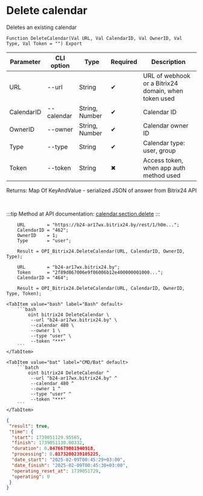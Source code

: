﻿---
sidebar_position: 4
---


# Delete calendar
 Deletes an existing calendar



`Function DeleteCalendar(Val URL, Val CalendarID, Val OwnerID, Val Type, Val Token = "") Export`

  | Parameter | CLI option | Type | Required | Description |
  |-|-|-|-|-|
  | URL | --url | String | &#x2714; | URL of webhook or a Bitrix24 domain, when token used |
  | CalendarID | --calendar | String, Number | &#x2714; | Calendar ID |
  | OwnerID | --owner | String, Number | &#x2714; | Calendar owner ID |
  | Type | --type | String | &#x2714; | Calendar type: user, group |
  | Token | --token | String | &#x2716; | Access token, when app auth method used |

  
  Returns:  Map Of KeyAndValue - serialized JSON of answer from Bitrix24 API

<br/>

:::tip
Method at API documentation: [calendar.section.delete](https://apidocs.bitrix24.ru/api-reference/calendar/calendar-section-delete.html)
:::
<br/>



```bsl title="1C:Enterprise/OneScript code example"
    URL        = "https://b24-ar17wx.bitrix24.by/rest/1/h0m...";
    CalendarID = "462";
    OwnerID    = 1;
    Type       = "user";

    Result = OPI_Bitrix24.DeleteCalendar(URL, CalendarID, OwnerID, Type);

    URL        = "b24-ar17wx.bitrix24.by";
    Token      = "2f89d867006e9f06006b12e400000001000...";
    CalendarID = "464";

    Result = OPI_Bitrix24.DeleteCalendar(URL, CalendarID, OwnerID, Type, Token);
```
 

 <Tabs>
  
    <TabItem value="bash" label="Bash" default>
        ```bash
            oint bitrix24 DeleteCalendar \
             --url "b24-ar17wx.bitrix24.by" \
             --calendar 480 \
             --owner 1 \
             --type "user" \
             --token "***"
        ```
    </TabItem>
  
    <TabItem value="bat" label="CMD/Bat" default>
        ```batch
            oint bitrix24 DeleteCalendar ^
             --url "b24-ar17wx.bitrix24.by" ^
             --calendar 480 ^
             --owner 1 ^
             --type "user" ^
             --token "***"
        ```
    </TabItem>
</Tabs>


```json title="Result"
{
 "result": true,
 "time": {
  "start": 1739051129.95565,
  "finish": 1739051130.00332,
  "duration": 0.0476679801940918,
  "processing": 0.0173280239105225,
  "date_start": "2025-02-09T00:45:29+03:00",
  "date_finish": "2025-02-09T00:45:30+03:00",
  "operating_reset_at": 1739051729,
  "operating": 0
 }
}
```
